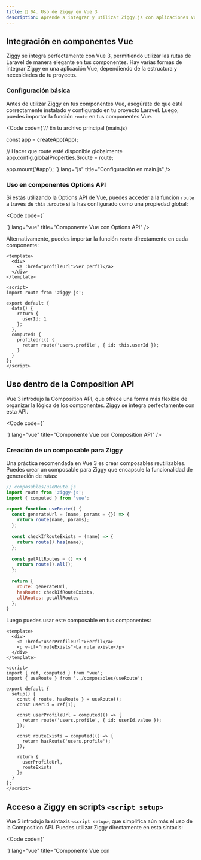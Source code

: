 ```yaml
---
title: 🧩 04. Uso de Ziggy en Vue 3
description: Aprende a integrar y utilizar Ziggy.js con aplicaciones Vue 3
---
```



## Integración en componentes Vue

Ziggy se integra perfectamente con Vue 3, permitiendo utilizar las rutas de Laravel de manera elegante en tus componentes. Hay varias formas de integrar Ziggy en una aplicación Vue, dependiendo de la estructura y necesidades de tu proyecto.

### Configuración básica

Antes de utilizar Ziggy en tus componentes Vue, asegúrate de que está correctamente instalado y configurado en tu proyecto Laravel. Luego, puedes importar la función `route` en tus componentes Vue.

<Code code={`// En tu archivo principal (main.js)

const app = createApp(App);

// Hacer que route esté disponible globalmente
app.config.globalProperties.$route = route;

app.mount('#app');
`} lang="js" title="Configuración en main.js" />

### Uso en componentes Options API

Si estás utilizando la Options API de Vue, puedes acceder a la función `route` a través de `this.$route` si la has configurado como una propiedad global:

<Code code={`<template>
  <div>
    <a :href="profileUrl">Ver perfil</a>
    <button @click="goToDashboard">Ir al Dashboard</button>
  </div>
</template>

<script>
  data() {
    return {
      userId: 1
    };
  },
  computed: {
    profileUrl() {
      return this.$route('users.profile', { id: this.userId });
    }
  },
  methods: {
    goToDashboard() {
      window.location.href = this.$route('dashboard');
    }
  }
};
</script>
`} lang="vue" title="Componente Vue con Options API" />

Alternativamente, puedes importar la función `route` directamente en cada componente:

```vue
<template>
  <div>
    <a :href="profileUrl">Ver perfil</a>
  </div>
</template>

<script>
import route from 'ziggy-js';

export default {
  data() {
    return {
      userId: 1
    };
  },
  computed: {
    profileUrl() {
      return route('users.profile', { id: this.userId });
    }
  }
};
</script>
```

## Uso dentro de la Composition API

Vue 3 introdujo la Composition API, que ofrece una forma más flexible de organizar la lógica de los componentes. Ziggy se integra perfectamente con esta API.

<Code code={`<template>
  <div>
    <a :href="profileUrl">Ver perfil</a>
    <button @click="goToDashboard">Ir al Dashboard</button>
  </div>
</template>

<script>

  setup() {
    const userId = ref(1);
    
    const profileUrl = computed(() => {
      return route('users.profile', { id: userId.value });
    });
    
    const goToDashboard = () => {
      window.location.href = route('dashboard');
    };
    
    return {
      userId,
      profileUrl,
      goToDashboard
    };
  }
};
</script>
`} lang="vue" title="Componente Vue con Composition API" />

### Creación de un composable para Ziggy

Una práctica recomendada en Vue 3 es crear composables reutilizables. Puedes crear un composable para Ziggy que encapsule la funcionalidad de generación de rutas:

```js
// composables/useRoute.js
import route from 'ziggy-js';
import { computed } from 'vue';

export function useRoute() {
  const generateUrl = (name, params = {}) => {
    return route(name, params);
  };
  
  const checkIfRouteExists = (name) => {
    return route().has(name);
  };
  
  const getAllRoutes = () => {
    return route().all();
  };
  
  return {
    route: generateUrl,
    hasRoute: checkIfRouteExists,
    allRoutes: getAllRoutes
  };
}
```

Luego puedes usar este composable en tus componentes:

```vue
<template>
  <div>
    <a :href="userProfileUrl">Perfil</a>
    <p v-if="routeExists">La ruta existe</p>
  </div>
</template>

<script>
import { ref, computed } from 'vue';
import { useRoute } from '../composables/useRoute';

export default {
  setup() {
    const { route, hasRoute } = useRoute();
    const userId = ref(1);
    
    const userProfileUrl = computed(() => {
      return route('users.profile', { id: userId.value });
    });
    
    const routeExists = computed(() => {
      return hasRoute('users.profile');
    });
    
    return {
      userProfileUrl,
      routeExists
    };
  }
};
</script>
```

## Acceso a Ziggy en scripts `<script setup>`

Vue 3 introdujo la sintaxis `<script setup>`, que simplifica aún más el uso de la Composition API. Puedes utilizar Ziggy directamente en esta sintaxis:

<Code code={`<template>
  <div>
    <h1>Perfil de Usuario</h1>
    <a :href="profileUrl">Editar perfil</a>
    <button @click="goToSettings">Configuración</button>
    
    <div v-if="isLoading">Cargando...</div>
    <div v-else>
      <p>Nombre: {{ user.name }}</p>
      <p>Email: {{ user.email }}</p>
    </div>
  </div>
</template>

<script setup>

// Props
const props = defineProps({
  userId: {
    type: Number,
    required: true
  }
});

// Estado reactivo
const user = ref({});
const isLoading = ref(true);

// URLs generadas con Ziggy
const profileUrl = computed(() => {
  return route('users.edit', { user: props.userId });
});

// Métodos
const goToSettings = () => {
  window.location.href = route('users.settings', { user: props.userId });
};

const fetchUserData = async () => {
  try {
    const response = await axios.get(route('api.users.show', { user: props.userId }));
    user.value = response.data;
  } catch (error) {
    console.error('Error al cargar datos del usuario:', error);
  } finally {
    isLoading.value = false;
  }
};

// Ciclo de vida
onMounted(() => {
  fetchUserData();
});
</script>
`} lang="vue" title="Componente Vue con <script setup>" />

<Aside type="tip">
  La sintaxis <code>&lt;script setup&gt;</code> es la forma más moderna y recomendada para trabajar con Vue 3, ya que reduce la cantidad de código repetitivo y mejora la inferencia de tipos con TypeScript.
</Aside>

## Cómo pasar Ziggy con provide/inject si se necesita globalmente

Si necesitas que Ziggy esté disponible en toda tu aplicación Vue sin tener que importarlo en cada componente, puedes utilizar el sistema `provide/inject` de Vue 3.

### Configuración con provide

<Code code={`// main.js

const app = createApp(App);

// Proporcionar Ziggy a toda la aplicación
app.provide('ziggy', {
  route,
  config: Ziggy
});

app.mount('#app');
`} lang="javascript" title="Configuración global con provide" />

### Uso con inject en componentes

<Tabs>
  <TabItem label="Options API">
    ```vue
    <template>
      <div>
        <a :href="dashboardUrl">Dashboard</a>
      </div>
    </template>
    
    <script>
    export default {
      inject: ['ziggy'],
      computed: {
        dashboardUrl() {
          return this.ziggy.route('dashboard');
        }
      }
    };
    </script>
    ```
  </TabItem>
  
  <TabItem label="Composition API">
    ```vue
    <template>
      <div>
        <a :href="dashboardUrl">Dashboard</a>
      </div>
    </template>
    
    <script>
    import { inject, computed } from 'vue';
    
    export default {
      setup() {
        const ziggy = inject('ziggy');
        
        const dashboardUrl = computed(() => {
          return ziggy.route('dashboard');
        });
        
        return {
          dashboardUrl
        };
      }
    };
    </script>
    ```
  </TabItem>
  
  <TabItem label="Script Setup">
    ```vue
    <template>
      <div>
        <a :href="dashboardUrl">Dashboard</a>
      </div>
    </template>
    
    <script setup>
    import { inject, computed } from 'vue';
    
    const ziggy = inject('ziggy');
    
    const dashboardUrl = computed(() => {
      return ziggy.route('dashboard');
    });
    </script>
    ```
  </TabItem>
</Tabs>

## Integración con Vue Router

Si estás utilizando Vue Router junto con Ziggy, puedes combinarlos para aprovechar lo mejor de ambos mundos:

<Code code={`// router/index.js

const router = createRouter({
  history: createWebHistory(),
  routes: [
    {
      path: '/',
      name: 'home',
      component: () => import('../views/Home.vue')
    },
    {
      path: '/users/:id',
      name: 'users.show',
      component: () => import('../views/User.vue'),
      props: true
    }
    // Más rutas...
  ]
});

// Middleware para sincronizar Vue Router con Ziggy
router.beforeEach((to, from, next) => {
  // Si la ruta de Vue Router tiene un nombre que coincide con una ruta de Ziggy,
  // podemos usar los parámetros de la ruta para generar la URL correcta
  if (route().has(to.name)) {
    const ziggyUrl = route(to.name, to.params);
    console.log('Navegando a ' +to.name+ ' ('+ziggyUrl+')');
  }
  next();
});

`} lang="js" title="Integración con Vue Router" />

## Ejemplos prácticos con Vue 3 y Ziggy

<Tabs>
  <TabItem label="Formulario con Axios">
    ```vue
    <template>
      <form @submit.prevent="submitForm">
        <div>
          <label for="name">Nombre:</label>
          <input id="name" v-model="form.name" type="text">
        </div>
        <div>
          <label for="email">Email:</label>
          <input id="email" v-model="form.email" type="email">
        </div>
        <button type="submit" :disabled="isSubmitting">{{ isSubmitting ? 'Enviando...' : 'Guardar' }}</button>
      </form>
    </template>
    
    <script setup>
    import { ref } from 'vue';
    import axios from 'axios';
    import route from 'ziggy-js';
    
    const form = ref({
      name: '',
      email: ''
    });
    
    const isSubmitting = ref(false);
    
    const submitForm = async () => {
      isSubmitting.value = true;
      try {
        const response = await axios.post(route('api.users.store'), form.value);
        alert('Usuario creado con éxito!');
        form.value = { name: '', email: '' };
      } catch (error) {
        console.error('Error al crear usuario:', error);
        alert('Error al crear usuario');
      } finally {
        isSubmitting.value = false;
      }
    };
    </script>
    ```
  </TabItem>
  
  <TabItem label="Navegación con Inertia.js">
    ```vue
    <template>
      <div>
        <h1>Panel de control</h1>
        <nav>
          <Link :href="route('dashboard')" class="nav-link">Dashboard</Link>
          <Link :href="route('users.index')" class="nav-link">Usuarios</Link>
          <Link :href="route('settings')" class="nav-link">Configuración</Link>
        </nav>
        
        <button @click="logout">Cerrar sesión</button>
      </div>
    </template>
    
    <script setup>
    import { Link } from '@inertiajs/inertia-vue3';
    import { Inertia } from '@inertiajs/inertia';
    import { usePage } from '@inertiajs/inertia-vue3';
    
    // En Inertia.js, route está disponible globalmente
    // No es necesario importarlo si está configurado correctamente
    
    const logout = () => {
      Inertia.post(route('logout'));
    };
    </script>
    ```
  </TabItem>
  
  <TabItem label="Componente de paginación">
    ```vue
    <template>
      <div>
        <div class="items-container">
          <div v-for="item in items" :key="item.id" class="item">
            {{ item.name }}
          </div>
        </div>
        
        <div class="pagination">
          <a 
            v-for="page in totalPages" 
            :key="page"
            :href="generatePageUrl(page)"
            :class="{ 'active': currentPage === page }"
          >
            {{ page }}
          </a>
        </div>
      </div>
    </template>
    
    <script setup>
    import { defineProps, computed } from 'vue';
    import route from 'ziggy-js';
    
    const props = defineProps({
      items: Array,
      currentPage: Number,
      totalPages: Number,
      routeName: String
    });
    
    const generatePageUrl = (page) => {
      return route(props.routeName, { page });
    };
    </script>
    ```
  </TabItem>
</Tabs>

<Aside type="note">
  <p>Ziggy es particularmente útil en aplicaciones Vue que utilizan Inertia.js, ya que proporciona una forma consistente de manejar las rutas entre el backend de Laravel y el frontend de Vue.</p>
</Aside>
